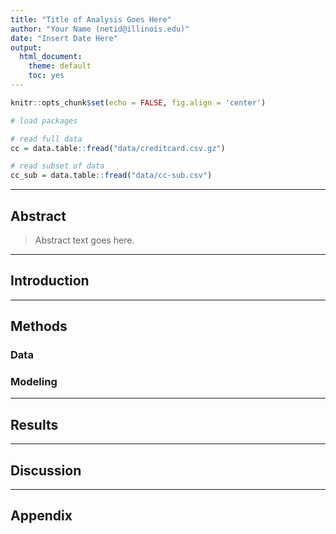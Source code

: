 ```yaml
---
title: "Title of Analysis Goes Here"
author: "Your Name (netid@illinois.edu)"
date: "Insert Date Here"
output:
  html_document: 
    theme: default
    toc: yes
---
```


```r
knitr::opts_chunk$set(echo = FALSE, fig.align = 'center')
```

```r
# load packages
```

```r
# read full data
cc = data.table::fread("data/creditcard.csv.gz")
```

```r
# read subset of data
cc_sub = data.table::fread("data/cc-sub.csv")
```

***

## Abstract

> Abstract text goes here.

***

## Introduction

***

## Methods

### Data

### Modeling

***

## Results

***

## Discussion

***

## Appendix
